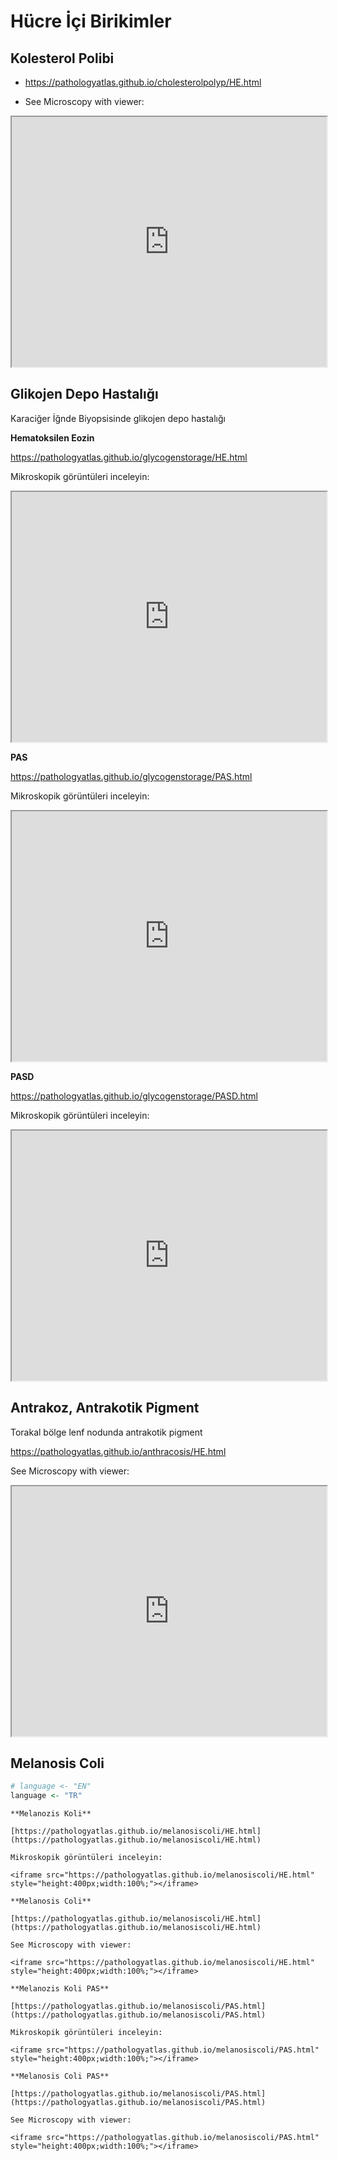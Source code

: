 # Hücre İçi Birikimler

## Kolesterol Polibi

-   <https://pathologyatlas.github.io/cholesterolpolyp/HE.html>

-   See Microscopy with viewer:

<iframe src="https://pathologyatlas.github.io/cholesterolpolyp/HE.html" style="height:400px;width:100%;">

</iframe>

## Glikojen Depo Hastalığı

Karaciğer İğnde Biyopsisinde glikojen depo hastalığı

**Hematoksilen Eozin**

<https://pathologyatlas.github.io/glycogenstorage/HE.html>

Mikroskopik görüntüleri inceleyin:

<iframe src="https://pathologyatlas.github.io/glycogenstorage/HE.html" style="height:400px;width:100%;">

</iframe>

**PAS**

<https://pathologyatlas.github.io/glycogenstorage/PAS.html>

Mikroskopik görüntüleri inceleyin:

<iframe src="https://pathologyatlas.github.io/glycogenstorage/PAS.html" style="height:400px;width:100%;">

</iframe>

**PASD**

<https://pathologyatlas.github.io/glycogenstorage/PASD.html>

Mikroskopik görüntüleri inceleyin:

<iframe src="https://pathologyatlas.github.io/glycogenstorage/PASD.html" style="height:400px;width:100%;">

</iframe>

## Antrakoz, Antrakotik Pigment

Torakal bölge lenf nodunda antrakotik pigment

<https://pathologyatlas.github.io/anthracosis/HE.html>

See Microscopy with viewer:

<iframe src="https://pathologyatlas.github.io/anthracosis/HE.html" style="height:400px;width:100%;">

</iframe>


## Melanosis Coli


```r
# language <- "EN"
language <- "TR"
```


```asis

**Melanozis Koli**

[https://pathologyatlas.github.io/melanosiscoli/HE.html](https://pathologyatlas.github.io/melanosiscoli/HE.html)

Mikroskopik görüntüleri inceleyin:

<iframe src="https://pathologyatlas.github.io/melanosiscoli/HE.html" style="height:400px;width:100%;"></iframe>

```


```asis

**Melanosis Coli**

[https://pathologyatlas.github.io/melanosiscoli/HE.html](https://pathologyatlas.github.io/melanosiscoli/HE.html)

See Microscopy with viewer: 

<iframe src="https://pathologyatlas.github.io/melanosiscoli/HE.html" style="height:400px;width:100%;"></iframe>

```

```asis

**Melanozis Koli PAS**

[https://pathologyatlas.github.io/melanosiscoli/PAS.html](https://pathologyatlas.github.io/melanosiscoli/PAS.html)

Mikroskopik görüntüleri inceleyin:

<iframe src="https://pathologyatlas.github.io/melanosiscoli/PAS.html" style="height:400px;width:100%;"></iframe>

```


```asis

**Melanosis Coli PAS**

[https://pathologyatlas.github.io/melanosiscoli/PAS.html](https://pathologyatlas.github.io/melanosiscoli/PAS.html)

See Microscopy with viewer: 

<iframe src="https://pathologyatlas.github.io/melanosiscoli/PAS.html" style="height:400px;width:100%;"></iframe>

```

